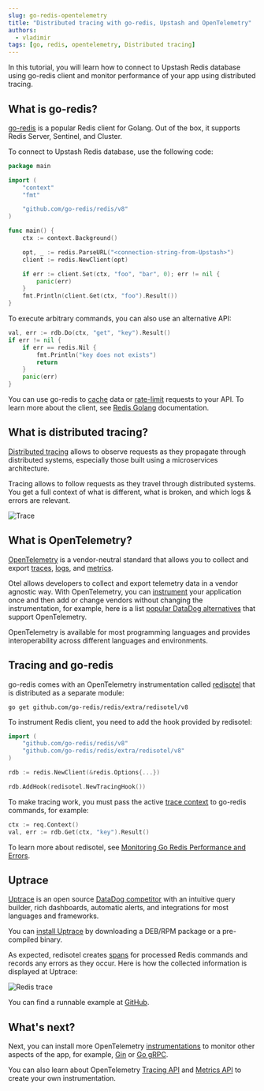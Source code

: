 ```yaml
---
slug: go-redis-opentelemetry
title: "Distributed tracing with go-redis, Upstash and OpenTelemetry"
authors:
  - vladimir
tags: [go, redis, opentelemetry, Distributed tracing]
---
```


In this tutorial, you will learn how to connect to Upstash Redis database using go-redis client and monitor performance of your app using distributed tracing.

## What is go-redis?

[go-redis](https://redis.uptrace.dev/?utm_source=upstash) is a popular Redis client for Golang. Out of the box, it supports Redis Server, Sentinel, and Cluster.

To connect to Upstash Redis database, use the following code:

```go
package main

import (
	"context"
	"fmt"

	"github.com/go-redis/redis/v8"
)

func main() {
	ctx := context.Background()

	opt, _ := redis.ParseURL("<connection-string-from-Upstash>")
	client := redis.NewClient(opt)

	if err := client.Set(ctx, "foo", "bar", 0); err != nil {
		panic(err)
	}
	fmt.Println(client.Get(ctx, "foo").Result())
}
```

To execute arbitrary commands, you can also use an alternative API:

```go
val, err := rdb.Do(ctx, "get", "key").Result()
if err != nil {
	if err == redis.Nil {
		fmt.Println("key does not exists")
		return
	}
	panic(err)
}
```

You can use go-redis to [cache](https://redis.uptrace.dev/guide/go-redis-cache.html?utm_source=upstash) data or [rate-limit](https://redis.uptrace.dev/guide/go-redis-rate-limiting.html?utm_source=upstash) requests to your API. To learn more about the client, see [Redis Golang](https://redis.uptrace.dev/guide/go-redis.html?utm_source=upstash) documentation.

## What is distributed tracing?

[Distributed tracing](https://opentelemetry.uptrace.dev/guide/distributed-tracing.html?utm_source=upstash) allows to observe requests as they propagate through distributed systems, especially those built using a microservices architecture.

Tracing allows to follow requests as they travel through distributed systems. You get a full context of what is different, what is broken, and which logs & errors are relevant.

![Trace](/blog/opentelemetry/trace-graph.png)

## What is OpenTelemetry?

[OpenTelemetry](https://opentelemetry.uptrace.dev/?utm_source=upstash) is a vendor-neutral standard that allows you to collect and export [traces](https://opentelemetry.uptrace.dev/guide/distributed-tracing.html?utm_source=upstash), [logs](https://opentelemetry.uptrace.dev/guide/logs.html?utm_source=upstash), and [metrics](https://opentelemetry.uptrace.dev/guide/metrics.html?utm_source=upstash).

Otel allows developers to collect and export telemetry data in a vendor agnostic way. With OpenTelemetry, you can [instrument](https://opentelemetry.uptrace.dev/instrumentations/?utm_source=upstash) your application once and then add or change vendors without changing the instrumentation, for example, here is a list [popular DataDog alternatives](https://get.uptrace.dev/compare/datadog-competitors.html?utm_source=upstash) that support OpenTelemetry.

OpenTelemetry is available for most programming languages and provides interoperability across different languages and environments.

## Tracing and go-redis

go-redis comes with an OpenTelemetry instrumentation called [redisotel](https://github.com/go-redis/redis/tree/master/extra/redisotel) that is distributed as a separate module:

```shell
go get github.com/go-redis/redis/extra/redisotel/v8
```

To instrument Redis client, you need to add the hook provided by redisotel:

```go
import (
    "github.com/go-redis/redis/v8"
    "github.com/go-redis/redis/extra/redisotel/v8"
)

rdb := redis.NewClient(&redis.Options{...})

rdb.AddHook(redisotel.NewTracingHook())
```

To make tracing work, you must pass the active [trace context](https://opentelemetry.uptrace.dev/guide/go-tracing.html#context?utm_source=upstash) to go-redis commands, for example:

```go
ctx := req.Context()
val, err := rdb.Get(ctx, "key").Result()
```

To learn more about redisotel, see [Monitoring Go Redis Performance and Errors](https://redis.uptrace.dev/guide/go-redis-monitoring.html?utm_source=upstash).

## Uptrace

[Uptrace](https://uptrace.dev/) is an open source [DataDog competitor](https://get.uptrace.dev/compare/datadog-competitors.html?utm_source=upstash) with an intuitive query builder, rich dashboards, automatic alerts, and integrations for most languages and frameworks.

You can [install Uptrace](https://get.uptrace.dev/guide/opentelemetry-tracing-tool.html?utm_source=upstash) by downloading a DEB/RPM package or a pre-compiled binary.

As expected, redisotel creates [spans](https://opentelemetry.uptrace.dev/guide/distributed-tracing.html#spans) for processed Redis commands and records any errors as they occur. Here is how the collected information is displayed at Uptrace:

<FullWidth>![Redis trace](/blog/opentelemetry/trace.png)</FullWidth>

You can find a runnable example at [GitHub](https://github.com/go-redis/redis/tree/master/example/otel).

## What's next?

Next, you can install more OpenTelemetry [instrumentations](https://opentelemetry.uptrace.dev/instrumentations/?lang=go) to monitor other aspects of the app, for example, [Gin](https://opentelemetry.uptrace.dev/instrumentations/go-gin.html) or [Go gRPC](https://opentelemetry.uptrace.dev/instrumentations/go-grpc.html).

You can also learn about OpenTelemetry [Tracing API](https://opentelemetry.uptrace.dev/guide/go-tracing.html?utm_source=upstash) and [Metrics API](https://opentelemetry.uptrace.dev/guide/go-metrics.html?utm_source=upstash) to create your own instrumentation.
